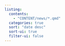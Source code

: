 ```yaml
---
listing:
  contents: 
    - "CONTENT/news/*.qmd"
  categories: true
  sort: "date desc"
  sort-ui: true
  filter-ui: false  
---
```

